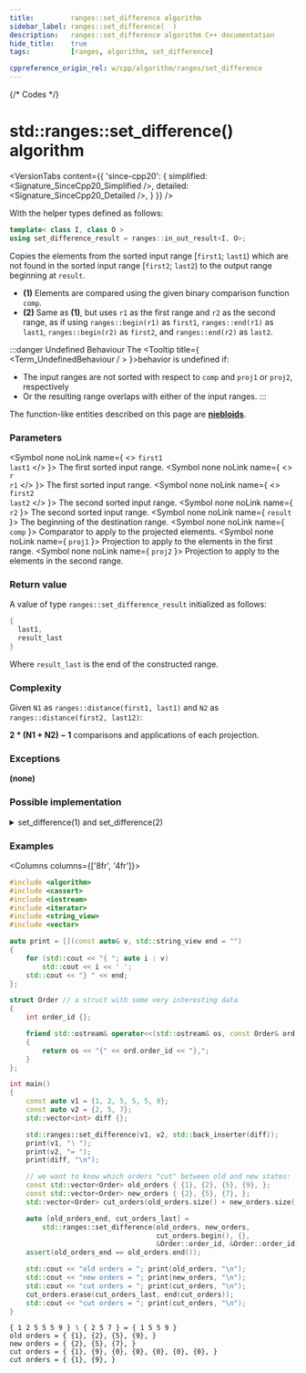 ```yaml
---
title:         ranges::set_difference algorithm
sidebar_label: ranges::set_difference(  )
description:   ranges::set_difference algorithm C++ documentation
hide_title:    true
tags:          [ranges, algorithm, set_difference]

cppreference_origin_rel: w/cpp/algorithm/ranges/set_difference
---
```




{/* Codes */}


# std::ranges::set_difference() algorithm

<VersionTabs content={{
	'since-cpp20': {
		simplified:	<Signature_SinceCpp20_Simplified />,
		detailed:	<Signature_SinceCpp20_Detailed />,
	}
}} />

With the helper types defined as follows:
```cpp
template< class I, class O >
using set_difference_result = ranges::in_out_result<I, O>;
```

Copies the elements from the sorted input range [`first1`; `last1`)
which are not found in the sorted input range [`first2`; `last2`) to the output range beginning at `result`.

- **(1)** Elements are compared using the given binary comparison function `comp`.
- **(2)** Same as **(1)**, but uses `r1` as the first range and `r2` as the second range, as if using `ranges::begin(r1)` as `first1`, `ranges::end(r1)` as `last1`, `ranges::begin(r2)` as `first2`, and `ranges::end(r2)` as `last2`.

:::danger Undefined Behaviour
The <Tooltip title={ <Term_UndefinedBehaviour / > }>behavior is undefined</Tooltip> if:
 - The input ranges are not sorted with respect to `comp` and `proj1` or `proj2`, respectively
 - Or the resulting range overlaps with either of the input ranges.
:::

The function-like entities described on this page are [**niebloids**](/docs/std/algo/niebloids).

### Parameters

<SymbolTable>

  <Symbol none noLink name={ <> <code>first1</code> <br/> <code>last1</code> </> }>
    The first sorted input range.
  </Symbol>
  <Symbol none noLink name={ <> <code>r</code> <br/> <code>r1</code> </> }>
    The first sorted input range.
  </Symbol>
  <Symbol none noLink name={ <> <code>first2</code> <br/> <code>last2</code> </> }>
    The second sorted input range.
  </Symbol>
  <Symbol none noLink name={ <code>r2</code> }>
    The second sorted input range.
  </Symbol>
  <Symbol none noLink name={ <code>result</code> }>
    The beginning of the destination range.
  </Symbol>
  <Symbol none noLink name={ <code>comp</code> }>
    Comparator to apply to the projected elements.
  </Symbol>
  <Symbol none noLink name={ <code>proj1</code> }>
    Projection to apply to the elements in the first range.
  </Symbol>
  <Symbol none noLink name={ <code>proj2</code> }>
    Projection to apply to the elements in the second range.
  </Symbol>

</SymbolTable>

### Return value

A value of type `ranges::set_difference_result` initialized as follows:
```cpp
{
  last1,
  result_last
}
```
Where `result_last` is the end of the constructed range.

### Complexity

Given `N1` as `ranges::distance(first1, last1)` and `N2` as `ranges::distance(first2, last12)`:

**2 \* (N1 + N2) − 1** comparisons and applications of each projection.


### Exceptions

**(none)**

### Possible implementation

<details>
<summary>set_difference(1) and set_difference(2)</summary>

```cpp
struct set_difference_fn
{
    template<std::input_iterator I1, std::sentinel_for<I1> S1,
             std::input_iterator I2, std::sentinel_for<I2> S2,
             std::weakly_incrementable O, class Comp = ranges::less,
             class Proj1 = std::identity, class Proj2 = std::identity >
    requires std::mergeable<I1, I2, O, Comp, Proj1, Proj2>
    constexpr ranges::set_difference_result<I1, O>
        operator()(I1 first1, S1 last1, I2 first2, S2 last2,
                   O result, Comp comp = {},
                   Proj1 proj1 = {}, Proj2 proj2 = {}) const
    {
        while (!(first1 == last1 or first2 == last2))
        {
            if (std::invoke(comp, std::invoke(proj1, *first1), std::invoke(proj2, *first2)))
            {
                *result = *first1;
                ++first1;
                ++result;
            }
            else if (std::invoke(comp, std::invoke(proj2, *first2),
                                 std::invoke(proj1, *first1)))
            {
                ++first2;
            }
            else
            {
                ++first1;
                ++first2;
            }
        }
        return ranges::copy(std::move(first1), std::move(last1), std::move(result));
    }

    template<ranges::input_range R1, ranges::input_range R2,
             std::weakly_incrementable O, class Comp = ranges::less,
             class Proj1 = std::identity, class Proj2 = std::identity>
    requires std::mergeable<ranges::iterator_t<R1>, ranges::iterator_t<R2>,
                            O, Comp, Proj1, Proj2>
    constexpr ranges::set_difference_result<ranges::borrowed_iterator_t<R1>, O>
        operator()(R1&& r1, R2&& r2, O result, Comp comp = {},
                   Proj1 proj1 = {}, Proj2 proj2 = {}) const
    {
        return (*this)(ranges::begin(r1), ranges::end(r1),
                       ranges::begin(r2), ranges::end(r2),
                       std::move(result), std::move(comp),
                       std::move(proj1), std::move(proj2));
    }
};

inline constexpr set_difference_fn set_difference {};
```

</details>

### Examples

<Columns columns={['8fr', '4fr']}>
<div>

```cpp title='Main.cpp' showLineNumbers
#include <algorithm>
#include <cassert>
#include <iostream>
#include <iterator>
#include <string_view>
#include <vector>

auto print = [](const auto& v, std::string_view end = "")
{
    for (std::cout << "{ "; auto i : v)
        std::cout << i << ' ';
    std::cout << "} " << end;
};

struct Order // a struct with some very interesting data
{
    int order_id {};

    friend std::ostream& operator<<(std::ostream& os, const Order& ord)
    {
        return os << "{" << ord.order_id << "},";
    }
};

int main()
{
    const auto v1 = {1, 2, 5, 5, 5, 9};
    const auto v2 = {2, 5, 7};
    std::vector<int> diff {};

    std::ranges::set_difference(v1, v2, std::back_inserter(diff));
    print(v1, "∖ ");
    print(v2, "= ");
    print(diff, "\n");

    // we want to know which orders "cut" between old and new states:
    const std::vector<Order> old_orders { {1}, {2}, {5}, {9}, };
    const std::vector<Order> new_orders { {2}, {5}, {7}, };
    std::vector<Order> cut_orders(old_orders.size() + new_orders.size());

    auto [old_orders_end, cut_orders_last] =
        std::ranges::set_difference(old_orders, new_orders,
                                    cut_orders.begin(), {},
                                    &Order::order_id, &Order::order_id);
    assert(old_orders_end == old_orders.end());

    std::cout << "old orders = "; print(old_orders, "\n");
    std::cout << "new orders = "; print(new_orders, "\n");
    std::cout << "cut orders = "; print(cut_orders, "\n");
    cut_orders.erase(cut_orders_last, end(cut_orders));
    std::cout << "cut orders = "; print(cut_orders, "\n");
}
```

</div>
<div>

```plaintext title="Output"
{ 1 2 5 5 5 9 } ∖ { 2 5 7 } = { 1 5 5 9 } 
old orders = { {1}, {2}, {5}, {9}, } 
new orders = { {2}, {5}, {7}, } 
cut orders = { {1}, {9}, {0}, {0}, {0}, {0}, {0}, } 
cut orders = { {1}, {9}, }
```

</div>
</Columns>
